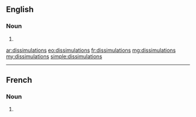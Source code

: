 ==English==

===Noun===
{{head|en|noun plural form}}

# {{plural of|dissimulation|lang=en}}

[[ar:dissimulations]]
[[eo:dissimulations]]
[[fr:dissimulations]]
[[mg:dissimulations]]
[[my:dissimulations]]
[[simple:dissimulations]]

----

==French==

===Noun===
{{head|fr|noun plural form|g=f}}

# {{plural of|dissimulation|lang=fr}}
{{rfc-auto}}